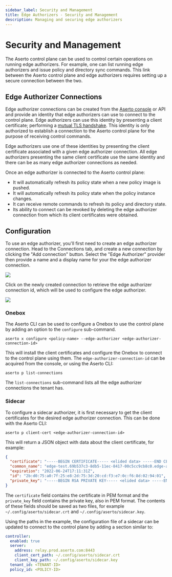 ```yaml
---
sidebar_label: Security and Management
title: Edge Authorizers - Security and Management
description: Managing and securing edge authorizers
---
```

# Security and Management

The Aserto control plane can be used to control certain operations on running edge authorizers. For example, one can
list running edge authorizers and issue policy and directory sync commands. This link between the Aserto control plane
and edge authorizers requires setting up a secure connection between the two.

## Edge Authorizer Connections

Edge authorizer connections can be created from the [Aserto console](/docs/aserto-console/connections/setup-edge) or API and provide an identity that edge authorizers
can use to connect to the control plane. Edge authorizers can use this identity by presenting a client certificate;
performing a [mutual TLS handshake](https://en.wikipedia.org/wiki/Mutual_authentication). This identity is only
authorized to establish a connection to the Aserto control plane for the purpose of receiving control commands.

Edge authorizers use one of these identities by presenting the client certificate associated with a given edge authorizer
connection. All edge authorizers presenting the same client certificate use the same identity and there can be as many
edge authorizer connections as needed.

Once an edge authorizer is connected to the Aserto control plane:
- It will automatically refresh its policy state when a new policy image is pushed.
- It will automatically refresh its policy state when the policy instance changes.
- It can receive remote commands to refresh its policy and directory state.
- Its ability to connect can be revoked by deleting the edge authorizer connection from which its client certificates
  were obtained.

## Configuration

To use an edge authorizer, you'll first need to create an edge authorizer connection. Head to the Connections tab, and create a new connection by clicking the "Add connection" button. Select the "Edge Authorizer" provider then provide a name and a display name for your the edge authorizer connection.

<img src="/edge-authorizer-connection.png" />

Click on the newly created connection to retrieve the edge authorizer connection id, which will be used to configure the edge authorizer.

<img src="/edge-authorizer-connection-entry.png" />

### Onebox

The Aserto CLI can be used to configure a Onebox to use the control plane by adding an option to the `configure` sub-command.

```
aserto x configure <policy-name> --edge-authorizer <edge-authorizer-connection-id>
```

This will install the client certificates and configure the Onebox to connect to the control plane using them. The
`edge-authorizer-connection-id` can be acquired from the console, or using the Aserto CLI:

```
aserto p list-connections
```

The `list-connections` sub-command lists all the edge authorizer connections the tenant has.

### Sidecar

To configure a sidecar authorizer, it is first necessary to get the client certificates for the desired edge authorizer connection. This can be done with the Aserto CLI:

```
aserto p client-cert <edge-authorizer-connection-id>
```

This will return a JSON object with data about the client certificate, for example:

```json
{
  "certificate": "-----BEGIN CERTIFICATE----- <elided data> -----END CERTIFICATE-----",
  "common_name": "edge-test.69b537c3-8db5-11ec-8417-00c5cc9cb8c0.edge-authorizer.aserto.com",
  "expiration": "2022-06-24T17:11:31Z",
  "id": "2b:d0:75:a0:7f:25:e8:2d:75:3d:20:cd:f3:e7:0c:f6:8d:02:94:01",
  "private_key": "-----BEGIN RSA PRIVATE KEY----- <elided data> -----END RSA PRIVATE KEY-----"
}
```

The `certificate` field contains the certificate in PEM format and the `private_key` field contains the private key, also in PEM format. The contents of these fields should be saved as two files, for example `~/.config/aserto/sidecar.crt` and `~/.config/aserto/sidecar.key`.

Using the paths in the example, the configuration file of a sidecar can be updated to connect to the control plane by adding a section similar to:

```yaml
controller:
  enabled: true
  server:
    address: relay.prod.aserto.com:8443
    client_cert_path: ~/.config/aserto/sidecar.crt
    client_key_path: ~/.config/aserto/sidecar.key
  tenant_id: <TENANT-ID>
  policy_id: <POLICY-ID>
```
